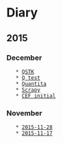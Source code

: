 = Diary =

== 2015 ==

=== December ===
    * [[2015-12-25|QSTK]]
    * [[2015-12-09|Q test]]
    * [[2015-12-05|Quantita]]
    * [[2015-12-03|Scrapy]]
    * [[2015-12-01|CEF initial]]

=== November ===
    * [[2015-11-28]]
    * [[2015-11-17]]

